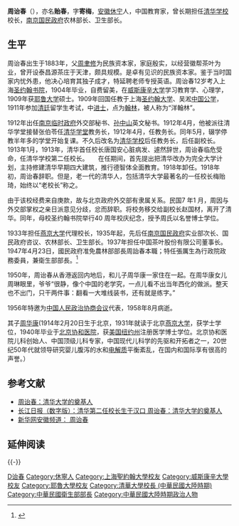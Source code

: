 {{Infobox_Person
| name = 周诒春
|image=Zhou Yichun.jpg
|box_width=200px
|occupation=
| period =
|birth_name=
| other_names =贻春
| Sex =男
|birth_date= 1883年12月29日
|birth_place= [[湖北|湖北]][[汉口|汉口]]
|death_date={{Death year and age|1958|1883}}
|death_place=[[上海|上海]]
| nationality ={{QING}}<br/>{{ROC}}<br/>{{PRC}}
| residence =
| party =
| religion =
| spouse =
| relatives =
|education=
| past =
| work =
|awards=
}}
'''周诒春'''（{{bd|1883年|12月29日|1958年||catIdx=Zhou周}}），亦名'''贻春'''，字'''寄梅'''，[[安徽|安徽]][[休宁|休宁]]人，中国教育家，曾长期担任[[清华学校|清华学校]]校长，[[南京国民政府|南京国民政府]]农林部长、卫生部长。

==生平==
周诒春出生于1883年，父[[周聿修|周聿修]]为民族资本家，家庭殷实，以经营徽帮茶叶为业，曾开设泰昌源茶庄于天津，颇具规模。是卓有见识的民族资本家。鉴于当时国家内忧外患，他决心培育其独子成才，特延聘老师专授英语。周诒春12岁考入上海[[圣约翰书院|圣约翰书院]]，1904年毕业，自费留美，在[[威斯康辛大学|威斯康辛大学]]学习教育学、心理学，1909年获[[耶鲁大学|耶鲁大学]]硕士。1909年回国任教于上海[[圣约翰大学_(上海)|圣约翰大学]]、吴淞[[中国公学|中国公学]]，1911年参加[[清廷|清廷]]留学生考试，中[[进士|进士]]，点为[[翰林|翰林]]，被人称为“洋翰林”。

1912年出任[[南京临时政府|南京临时政府]]外交部秘书、[[孙中山|孙中山]]英文秘书。1912年4月，他被派往清华学堂接替张伯苓任[[清华学堂|清华学堂]]教务长，1912年4月，任教务长。同年5月，辍学停教半年多的学堂开始复课。不久后改名为[[清华学校|清华学校]]后任教务长，后任副校长。1913年1月，1913年，清华首任校长唐国安心脏病发、遽然辞世，周诒春临危受命，任清华学校第二任校长。
　
在任期间，首先提出把清华改办为完全大学计划，主持修建清华早期四大建筑，推行德智体全面教育。1918年卸任。1918年初，周诒春辞职。但是，老一代的清华人，包括清华大学最著名的一任校长梅贻琦，始终以“老校长”称之。

由于该校经费来自庚款，故与北京政府外交部有隶属关系。民国7 年1 月，周因与外交部掌权之亲日派意见分歧，忿而辞职。将校务移交给副校长赵国材，离开了清华。同年，母校圣约翰书院举行40 周年校庆纪念，授予周氏以名誉博士学位。 

1933年担任[[燕京大学|燕京大学]]代理校长，1935年起，先后任[[南京国民政府|南京国民政府]]实业部次长、国民政府咨议、农林部长、卫生部长。1937年担任中国茶叶股份有限公司董事长。1947年4月23日，國民政府准免農林部部長周詒春本職；特任張厲生為行政院政務委員，兼衛生部部長。<ref name="民國史大事記">{{cite book|editor=李新總主編，[[中國社會科學院|中國社會科學院]]近代史研究所[[中華民國史|中華民國史]]研究室編，韓信夫、姜克夫主編|title=《中華民國史大事記》|location=[[北京|北京]]|publisher=[[中華書局|中華書局]]|date=2011年7月}}</ref>{{rp|8340}}

1950年，周诒春从香港返回内地后，和儿子周华康一家住在一起。在周华康女儿周琳眼里，爷爷“很静，像个中国的老学究，一点儿看不出当年西化的做派。整天也不出门，只干两件事：翻看一大堆线装书，还有就是练字。”

1956年特邀为[[中国人民政治协商会议|中国人民政治协商会议]]代表，1958年8月病逝。

其子[[周华康|周华康]](1914年2月20日生于北京，1931年就读于北京[[燕京大学|燕京大学]]，获学士学位，1940年毕业于[[北京协和医院|北京协和医院]]，获[[美国|美国]][[纽约州|纽约州]]注册医学博士学位。北京协和医院儿科创始人、中国顶级儿科专家，中国现代儿科学的先驱和开拓者之一，20世纪50年代就领导研究婴儿腹泻的水和[[电解质|电解质]]平衡紊乱，在国内和国际享有很高的声誉。）

== 参考文献 ==
{{Reflist}}
* [http://www.evchina.com.cn/wqzz/sxk/201005/201005jycq1.htm 周诒春：清华大学的奠基人]{{Wayback|url=http://www.evchina.com.cn/wqzz/sxk/201005/201005jycq1.htm |date=20190514234610 }}
* [http://cjmp.cnhan.com/cjrb/html/2011-04/25/content_4805016.htm 长江日报（数字版）：清华第二任校长生于汉口 周诒春：清华大学的奠基人]{{dead link|date=2017年12月 |bot=InternetArchiveBot |fix-attempted=yes }}
* [https://web.archive.org/web/20120702072136/http://www.ah.xinhuanet.com/jg60nahp/2009-09/28/content_17836421.htm 新华网安徽频道： 周诒春]

== 延伸阅读 ==
{{Wikisource further reading}}

{{-}}
{{s-start}}
{{s-edu}}
{{s-before|[[赵国材|赵国材]]<br /><small>（代理）<br />正任：[[唐国安|唐国安]]</small>}}
{{s-ttl|title=[[清华大学|清华学校]]校长|years=1913年8月－1918年1月}}
{{s-after|[[赵国材|赵国材]]<br /><small>（代理）<br />正任：[[张煜全|张煜全]]</small>}}
{{s-end}}

{{宣統三年游學畢業進士}}
{{中華民國貴州省政府委員}}
{{中華民國第二屆國會參議院議員}}
{{清华大学|nocat}}
{{國立清華大學|nocat}}

{{Authority control}}

{{DEFAULTSORT:}}
[[Category:周姓|D诒春]]
[[Category:休寧人|Category:休寧人]]
[[Category:上海聖約翰大學校友|Category:上海聖約翰大學校友]]
[[Category:威斯康辛大學校友|Category:威斯康辛大學校友]]
[[Category:耶魯大學校友|Category:耶魯大學校友]]
[[Category:清華大學校長_(中華民國大陸時期)|Category:清華大學校長 (中華民國大陸時期)]]
[[Category:中華民國衛生部部長|Category:中華民國衛生部部長]]
[[Category:中華民國大陸時期政治人物|Category:中華民國大陸時期政治人物]]
